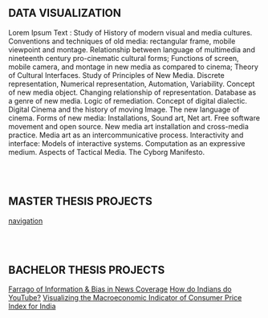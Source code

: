 
## DATA VISUALIZATION

Lorem Ipsum Text : Study of History of modern visual and media cultures. Conventions and techniques of old media: rectangular frame, mobile viewpoint and montage. Relationship between language of multimedia and nineteenth century pro-cinematic cultural forms; Functions of screen, mobile camera, and montage in new media as compared to cinema; Theory of Cultural Interfaces. Study of Principles of New Media. Discrete representation, Numerical representation, Automation, Variability. Concept of new media object. Changing relationship of representation. Database as a genre of new media. Logic of remediation. Concept of digital dialectic. Digital Cinema and the history of moving Image. The new language of cinema. Forms of new media: Installations, Sound art, Net art. Free software movement and open source. New media art installation and cross-media practice. Media art as an intercommunicative process. Interactivity and interface: Models of interactive systems. Computation as an expressive medium. Aspects of Tactical Media. The Cyborg Manifesto.

<br/><br/>
## MASTER THESIS PROJECTS

[navigation](/usage/navigation)

<br/><br/>
## BACHELOR THESIS PROJECTS

[Farrago of Information & Bias in News Coverage](/projects/btp-2019-farrago-of-information-and-bias-in-news-coverage)
[How do Indians do YouTube?](/projects/btp-2019-how-do-indians-do-youtube)
[Visualizing the Macroeconomic Indicator of Consumer Price Index for India](/projects/btp-2019-macroeconomic-indicator-of-cpi-india)
